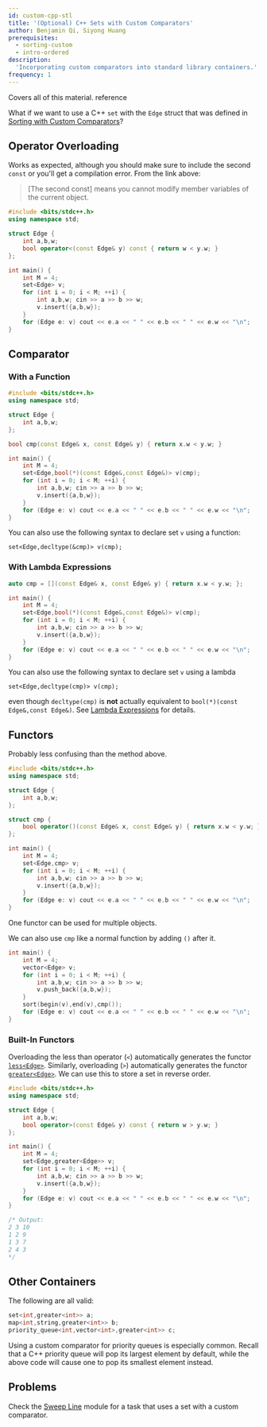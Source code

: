 ```yaml
---
id: custom-cpp-stl
title: '(Optional) C++ Sets with Custom Comparators'
author: Benjamin Qi, Siyong Huang
prerequisites:
  - sorting-custom
  - intro-ordered
description:
  'Incorporating custom comparators into standard library containers.'
frequency: 1
---
```


<Resources>
	<Resource
		source="fushar"
		title="Comparison Functions in C++"
		starred
		url="https://web.archive.org/web/20200412101638/http://fusharblog.com/3-ways-to-define-comparison-functions-in-cpp/"
	>
		Covers all of this material.
	</Resource>
	<Resource
		source="CPP"
		url="https://en.cppreference.com/w/cpp/container/set"
		title="Set"
	>
		reference
	</Resource>
</Resources>

<br />

What if we want to use a C++ `set` with the `Edge` struct that was defined in
[Sorting with Custom Comparators](/silver/sorting-custom)?

## Operator Overloading

Works as expected, although you should make sure to include the second `const`
or you'll get a compilation error. From the link above:

> [The second const] means you cannot modify member variables of the current
> object.

```cpp
#include <bits/stdc++.h>
using namespace std;

struct Edge {
	int a,b,w;
	bool operator<(const Edge& y) const { return w < y.w; }
};

int main() {
	int M = 4;
	set<Edge> v;
	for (int i = 0; i < M; ++i) {
		int a,b,w; cin >> a >> b >> w;
		v.insert({a,b,w});
	}
	for (Edge e: v) cout << e.a << " " << e.b << " " << e.w << "\n";
}
```

## Comparator

<Resources>
	<Resource
		source="SO"
		title="Using custom std::set comparator"
		url="https://stackoverflow.com/questions/2620862/using-custom-stdset-comparator"
	/>
</Resources>

### With a Function

```cpp
#include <bits/stdc++.h>
using namespace std;

struct Edge {
	int a,b,w;
};

bool cmp(const Edge& x, const Edge& y) { return x.w < y.w; }

int main() {
	int M = 4;
	set<Edge,bool(*)(const Edge&,const Edge&)> v(cmp);
	for (int i = 0; i < M; ++i) {
		int a,b,w; cin >> a >> b >> w;
		v.insert({a,b,w});
	}
	for (Edge e: v) cout << e.a << " " << e.b << " " << e.w << "\n";
}
```

You can also use the following syntax to declare set `v` using a function:

`set<Edge,decltype(&cmp)> v(cmp);`

### With Lambda Expressions

```cpp
auto cmp = [](const Edge& x, const Edge& y) { return x.w < y.w; };

int main() {
	int M = 4;
	set<Edge,bool(*)(const Edge&,const Edge&)> v(cmp);
	for (int i = 0; i < M; ++i) {
		int a,b,w; cin >> a >> b >> w;
		v.insert({a,b,w});
	}
	for (Edge e: v) cout << e.a << " " << e.b << " " << e.w << "\n";
}
```

You can also use the following syntax to declare set `v` using a lambda

`set<Edge,decltype(cmp)> v(cmp);`

even though `decltype(cmp)` is **not** actually equivalent to
`bool(*)(const Edge&,const Edge&)`. See [Lambda Expressions](/general/lambda)
for details.

## Functors

Probably less confusing than the method above.

```cpp
#include <bits/stdc++.h>
using namespace std;

struct Edge {
	int a,b,w;
};

struct cmp {
	bool operator()(const Edge& x, const Edge& y) { return x.w < y.w; }
};

int main() {
	int M = 4;
	set<Edge,cmp> v;
	for (int i = 0; i < M; ++i) {
		int a,b,w; cin >> a >> b >> w;
		v.insert({a,b,w});
	}
	for (Edge e: v) cout << e.a << " " << e.b << " " << e.w << "\n";
}
```

<Info title="Pro Tip">

One functor can be used for multiple objects.

</Info>

We can also use `cmp` like a normal function by adding `()` after it.

```cpp
int main() {
	int M = 4;
	vector<Edge> v;
	for (int i = 0; i < M; ++i) {
		int a,b,w; cin >> a >> b >> w;
		v.push_back({a,b,w});
	}
	sort(begin(v),end(v),cmp());
	for (Edge e: v) cout << e.a << " " << e.b << " " << e.w << "\n";
}
```

### Built-In Functors

Overloading the less than operator (`<`) automatically generates the functor
[`less<Edge>`](https://en.cppreference.com/w/cpp/utility/functional/less).
Similarly, overloading (`>`) automatically generates the functor
[`greater<Edge>`](https://en.cppreference.com/w/cpp/utility/functional/greater).
We can use this to store a set in reverse order.

```cpp
#include <bits/stdc++.h>
using namespace std;

struct Edge {
	int a,b,w;
	bool operator>(const Edge& y) const { return w > y.w; }
};

int main() {
	int M = 4;
	set<Edge,greater<Edge>> v;
	for (int i = 0; i < M; ++i) {
		int a,b,w; cin >> a >> b >> w;
		v.insert({a,b,w});
	}
	for (Edge e: v) cout << e.a << " " << e.b << " " << e.w << "\n";
}

/* Output:
2 3 10
1 2 9
1 3 7
2 4 3
*/
```

## Other Containers

The following are all valid:

```cpp
set<int,greater<int>> a;
map<int,string,greater<int>> b;
priority_queue<int,vector<int>,greater<int>> c;
```

Using a custom comparator for priority queues is especially common. Recall that
a C++ priority queue will pop its largest element by default, while the above
code will cause one to pop its smallest element instead.

## Problems

Check the [Sweep Line](/plat/sweep-line#line-segments) module for a task that
uses a set with a custom comparator.
